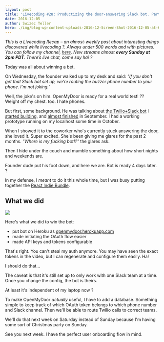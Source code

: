 ```yaml
---
layout: post
title: 'Livecoding #28: Productizing the door-answering Slack bot, Part 1'
date: 2016-12-05
author: Swizec Teller
hero: ./img/blog-wp-content-uploads-2016-12-Screen-Shot-2016-12-05-at-00.44.43.png
---
```

_This is a Livecoding Recap – an almost-weekly post about interesting things discovered while livecoding ?. Always under 500 words and with pictures. You can follow my channel, [here](https://livecoding.tv/swizec). New streams almost **every Sunday at 2pm PDT**. There’s live chat, come say hai ?_





Today was all about winning a bet.



On Wednesday, the founder walked up to my desk and said: _"If you don't get that Slack bot set up, we're routing the buzzer phone number to your phone. I'm not joking."_



Well, the joke's on him. OpenMyDoor is ready for a real world test! ?? Weight off my chest. too. I hate phones.



But first, some background. He was talking about [the Twilio+Slack bot](https://swizec.com/blog/make-slack-twilio-talk/swizec/7128) I [started building](https://swizec.com/blog/livecoding-22-a-door-answering-slackbot/swizec/7038), and [almost finished](https://swizec.com/blog/livecoding-23-slackbots-oauth/swizec/7065) in September. I had a working prototype running on my localhost some time in October.



When I showed it to the coworker who's currently stuck answering the door, she loved it. Super excited. She's been giving me glares for the past 2 months. _"Where is my fucking bot!?"_ the glares ask.



Then I hide under the couch and mumble something about how short nights and weekends are.



Founder dude put his foot down, and here we are. Bot is ready 4 days later. ?



In my defense, I _meant_ to do it this whole time, but I was busy putting together the [React Indie Bundle](http://www.reactindiebundle.com).



## What we did



![](./img/blog-wp-content-uploads-2016-12-Screen-Shot-2016-12-05-at-00.44.43.png)



Here's what we did to win the bet:



- put bot on Heroku as [openmydoor.herokuapp.com](https://openmydoor.herokuapp.com/)
- made initiating the OAuth flow easier
- made API keys and tokens configurable



That's right. You can't steal my auth anymore. You may have seen the exact tokens in the video, but I can regenerate and configure them easily. Ha!



I should do that…



The caveat is that it's still set up to only work with one Slack team at a time. Once you change the config, the bot is theirs.



At least it's independent of my laptop now ?



To make OpenMyDoor _actually_ useful, I have to add a database. Something simple to keep track of which OAuth token belongs to which phone number and Slack channel. Then we'll be able to route Twilio calls to correct teams.



We'll do that next week on Saturday instead of Sunday because I'm having some sort of Christmas party on Sunday.



See you next week. I have the perfect user onboarding flow in mind.